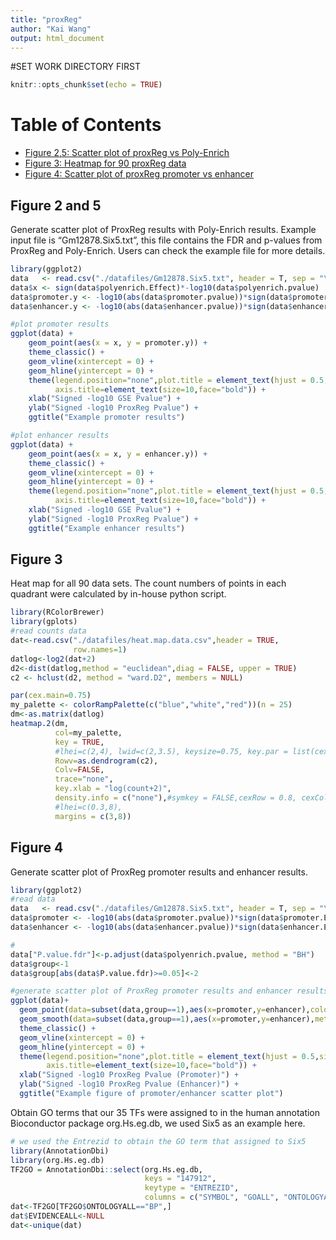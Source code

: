 ```yaml
---
title: "proxReg"
author: "Kai Wang"
output: html_document
---
```


#SET WORK DIRECTORY FIRST
```r
knitr::opts_chunk$set(echo = TRUE)
```

# Table of Contents
* [Figure 2,5: Scatter plot of proxReg vs Poly-Enrich](#figure-2-and-5)
* [Figure 3: Heatmap for 90 proxReg data](#figure-3)
* [Figure 4: Scatter plot of proxReg promoter vs enhancer](#figure-4)

## Figure 2 and 5 
Generate scatter plot of ProxReg results with Poly-Enrich results. Example input file is "Gm12878.Six5.txt", this file contains the FDR and p-values from ProxReg and Poly-Enrich. Users can check the example file for more details.
```r
library(ggplot2)
data   <- read.csv("./datafiles/Gm12878.Six5.txt", header = T, sep = "\t")
data$x <- sign(data$polyenrich.Effect)*-log10(data$polyenrich.pvalue)
data$promoter.y <- -log10(abs(data$promoter.pvalue))*sign(data$promoter.Effect)
data$enhancer.y <- -log10(abs(data$enhancer.pvalue))*sign(data$enhancer.Effect)

#plot promoter results
ggplot(data) +
    geom_point(aes(x = x, y = promoter.y)) +
    theme_classic() +
    geom_vline(xintercept = 0) +
    geom_hline(yintercept = 0) +
    theme(legend.position="none",plot.title = element_text(hjust = 0.5,size = 12),axis.text=element_text(size=10),
          axis.title=element_text(size=10,face="bold")) +
    xlab("Signed -log10 GSE Pvalue") +
    ylab("Signed -log10 ProxReg Pvalue") +
    ggtitle("Example promoter results")

#plot enhancer results
ggplot(data) +
    geom_point(aes(x = x, y = enhancer.y)) +
    theme_classic() +
    geom_vline(xintercept = 0) +
    geom_hline(yintercept = 0) +
    theme(legend.position="none",plot.title = element_text(hjust = 0.5,size = 12),axis.text=element_text(size=10),
          axis.title=element_text(size=10,face="bold")) +
    xlab("Signed -log10 GSE Pvalue") +
    ylab("Signed -log10 ProxReg Pvalue") +
    ggtitle("Example enhancer results")
```


## Figure 3
Heat map for all 90 data sets. The count numbers of points in each quadrant were calculated by in-house python script.  
```r
library(RColorBrewer)
library(gplots)
#read counts data
dat<-read.csv("./datafiles/heat.map.data.csv",header = TRUE,
              row.names=1)
datlog<-log2(dat+2)
d2<-dist(datlog,method = "euclidean",diag = FALSE, upper = TRUE)
c2 <- hclust(d2, method = "ward.D2", members = NULL)

par(cex.main=0.75)
my_palette <- colorRampPalette(c("blue","white","red"))(n = 25)
dm<-as.matrix(datlog)
heatmap.2(dm, 
          col=my_palette, 
          key = TRUE,
          #lhei=c(2,4), lwid=c(2,3.5), keysize=0.75, key.par = list(cex=0.5),
          Rowv=as.dendrogram(c2),
          Colv=FALSE, 
          trace="none",
          key.xlab = "log(count+2)",
          density.info = c("none"),#symkey = FALSE,cexRow = 0.8, cexCol = 1.0,
          #lhei=c(0.3,8),
          margins = c(3,8))
```

## Figure 4
Generate scatter plot of ProxReg promoter results and enhancer results. 
```r
library(ggplot2)
#read data
data   <- read.csv("./datafiles/Gm12878.Six5.txt", header = T, sep = "\t")
data$promoter <- -log10(abs(data$promoter.pvalue))*sign(data$promoter.Effect)
data$enhancer <- -log10(abs(data$enhancer.pvalue))*sign(data$enhancer.Effect)

# 
data["P.value.fdr"]<-p.adjust(data$polyenrich.pvalue, method = "BH")
data$group<-1
data$group[abs(data$P.value.fdr)>=0.05]<-2

#generate scatter plot of ProxReg promoter results and enhancer results
ggplot(data)+
  geom_point(data=subset(data,group==1),aes(x=promoter,y=enhancer),color=c("black")) +
  geom_smooth(data=subset(data,group==1),aes(x=promoter,y=enhancer),method=lm) +
  theme_classic() +
  geom_vline(xintercept = 0) +
  geom_hline(yintercept = 0) +
  theme(legend.position="none",plot.title = element_text(hjust = 0.5,size = 12),axis.text=element_text(size=10),
        axis.title=element_text(size=10,face="bold")) +
  xlab("Signed -log10 ProxReg Pvalue (Promoter)") +
  ylab("Signed -log10 ProxReg Pvalue (Enhancer)") +
  ggtitle("Example figure of promoter/enhancer scatter plot")

```

Obtain GO terms that our 35 TFs were assigned to in the human annotation Bioconductor package org.Hs.eg.db, we used Six5 as an example here.
```r
# we used the Entrezid to obtain the GO term that assigned to Six5
library(AnnotationDbi)
library(org.Hs.eg.db)
TF2GO = AnnotationDbi::select(org.Hs.eg.db,
                              keys = "147912",
                              keytype = "ENTREZID",
                              columns = c("SYMBOL", "GOALL", "ONTOLOGYALL"))
dat<-TF2GO[TF2GO$ONTOLOGYALL=="BP",]
dat$EVIDENCEALL<-NULL
dat<-unique(dat)
```
